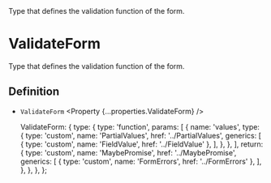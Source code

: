 
<Title>ValidateForm</Title>
<Description>
  Type that defines the validation function of the form.
</Description>

# ValidateForm

Type that defines the validation function of the form.

## Definition

- `ValidateForm` <Property {...properties.ValidateForm} />

  ValidateForm: {
    type: {
      type: 'function',
      params: [
        {
          name: 'values',
          type: {
            type: 'custom',
            name: 'PartialValues',
            href: '../PartialValues',
            generics: [
              { type: 'custom', name: 'FieldValue', href: '../FieldValue' },
            ],
          },
        },
      ],
      return: {
        type: 'custom',
        name: 'MaybePromise',
        href: '../MaybePromise',
        generics: [
          { type: 'custom', name: 'FormErrors', href: '../FormErrors' },
        ],
      },
    },
  },
};
